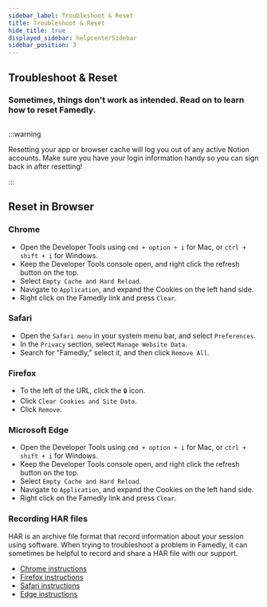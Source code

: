 ```yaml
---
sidebar_label: Troubleshoot & Reset
title: Troubleshoot & Reset
hide_title: true
displayed_sidebar: helpcenterSidebar
sidebar_position: 3
---
```



<div class="hero hero--primary">
  <div class="container">
    <h2 class="hero__title">Troubleshoot & Reset</h2>
    <h3>Sometimes, things don't work as intended. Read on to learn how to reset Famedly.</h3>
  </div>
</div>

## 

:::warning

Resetting your app or browser cache will log you out of any active Notion accounts. Make sure you have your login information handy so you can sign back in after resetting!

:::

## Reset in Browser

### Chrome
- Open the Developer Tools using  `cmd + option + i` for Mac, or `ctrl + shift + i` for Windows.
- Keep the Developer Tools console open, and right click the refresh button on the top.
- Select `Empty Cache and Hard Reload`.
- Navigate to `Application`, and expand the Cookies on the left hand side.
- Right click on the Famedly link and press `Clear`.

### Safari
- Open the `Safari menu` in your system menu bar, and select `Preferences`.
- In the `Privacy` section, select `Manage Website Data`.
- Search for "Famedly," select it, and then click `Remove All`.

### Firefox
- To the left of the URL, click the `🔒` icon.
- Click `Clear Cookies and Site Data`.
- Click `Remove`.

### Microsoft Edge
- Open the Developer Tools using  `cmd + option + i` for Mac, or `ctrl + shift + i` for Windows.
- Keep the Developer Tools console open, and right click the refresh button on the top.
- Select `Empty Cache and Hard Reload`.
- Navigate to `Application`, and expand the Cookies on the left hand side.
- Right click on the Famedly link and press `Clear`.

### Recording HAR files
HAR is an archive file format that record information about your session using software. When trying to troubleshoot a problem in Famedly, it can sometimes be helpful to record and share a HAR file with our support.

- [Chrome instructions](https://support.google.com/admanager/answer/10358597?hl=en)
- [Firefox instructions](https://firefox-source-docs.mozilla.org/devtools-user/network_monitor/index.html#opening-the-network-monitor)
- [Safari instructions](https://developer.apple.com/safari/tools/#current)
- [Edge instructions](https://learn.microsoft.com/en-us/microsoft-edge/devtools-guide-chromium/network/)